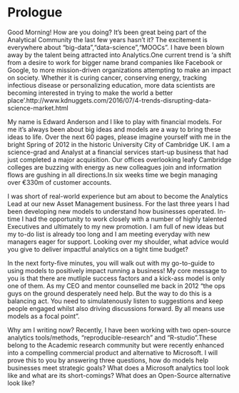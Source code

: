 # Prologue {#prologue}

Good Morning! How are you doing? It's been great being part of the Analytical Community the last few years hasn't it? The excitement is everywhere about "big-data","data-science","MOOCs". I have been blown away by the talent being attracted into Analytics.One current trend is 'a shift from a desire to work for bigger name brand companies like Facebook or Google, to more mission-driven organizations attempting to make an impact on society. Whether it is curing cancer, conserving energy, tracking infectious disease or personalizing education, more data scientists are becoming interested in trying to make the world a  better place'.http://www.kdnuggets.com/2016/07/4-trends-disrupting-data-science-market.html

My name is Edward Anderson and I like to play with financial models. For me it's always been about big ideas and models are a way to bring these ideas to life. Over the next 60 pages, please imagine yourself with me in the bright Spring of 2012 in the historic University City of Cambridge UK. I am a science-grad and Analyst at a financial services start-up business that had just completed a major acquisition. Our offices overlooking leafy Cambridge colleges are buzzing with energy as new colleagues join and information flows are gushing in all directions.In six weeks time we begin managing over €330m of customer accounts.

I was short of real-world experience but am about to become the Analytics Lead at our new Asset Management business. For the last three years I had been developing new models to understand how businesses operated. In-time I had the opportunity to work closely with a number of highly talented Executives and ultimately to my new promotion. I am full of new ideas but my to-do list is already too long and I am meeting everyday with new managers eager for support. Looking over my shoulder, what advice would you give to deliver impactful analytics on a tight time budget?

In the next forty-five minutes, you will walk out with my go-to-guide to using models to positively impact running a business!  My core message to you is that there are mutliple success factors and a kick-ass model is only one of them. As my CEO and mentor counselled me back in 2012 "the ops guys on the ground desperately need help. But the way to do this is a balancing act. You need to simulatenously listen to suggestions and keep people engaged whilst also driving discussions forward. By all means use models as a focal point".

Why am I writing now? Recently, I have been working with two open-source analytics tools/methods, "reproducible-research" and "R-studio".These belong to the Academic research community but were recently enhanced into a compelling commercial product and alternative to Microsoft. I will prove this to you by answering three questions, how do models help businesses meet strategic goals? What does a Microsoft analytics tool look like and what are its short-comings? What does an Open-Source alternative look like?


